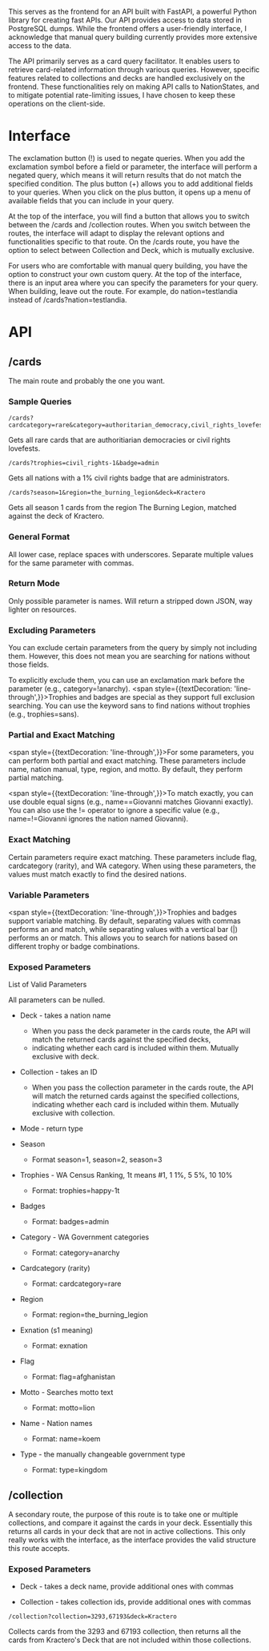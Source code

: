 
This serves as the frontend for an API built with FastAPI, a powerful Python library for creating fast APIs. Our API provides access to data stored in PostgreSQL dumps.
While the frontend offers a user-friendly interface, I acknowledge that manual query building currently provides more extensive access to the data.

The API primarily serves as a card query facilitator. It enables users to retrieve card-related information through
various queries. However, specific features related to collections and decks are handled exclusively on the frontend.
These functionalities rely on making API calls to NationStates, and to mitigate potential rate-limiting issues, I have
chosen to keep these operations on the client-side.


# Interface

The exclamation button (!) is used to negate queries. When you add the exclamation symbol before a field or parameter,
the interface will perform a negated query, which means it will return results that do not match the specified condition.
The plus button (+) allows you to add additional fields to your queries. When you click on the plus button, it opens up
a menu of available fields that you can include in your query.

At the top of the interface, you will find a button that allows you to switch between the /cards and /collection routes.
When you switch between the routes, the interface will adapt to display the relevant options and functionalities specific to that route.
On the /cards route, you have the option to select between Collection and Deck, which is mutually exclusive.

For users who are comfortable with manual query building, you have the option to construct your own custom query. At the top of the interface,
there is an input area where you can specify the parameters for your query. When building, leave out the route. For example, do
nation=testlandia instead of /cards?nation=testlandia.

# API

## /cards

The main route and probably the one you want.

### Sample Queries

```
/cards?cardcategory=rare&category=authoritarian_democracy,civil_rights_lovefest
```
Gets all rare cards that are authoritiarian democracies or civil rights lovefests.

```
/cards?trophies=civil_rights-1&badge=admin
```
Gets all nations with a 1% civil rights badge that are administrators.

```
/cards?season=1&region=the_burning_legion&deck=Kractero
```
Gets all season 1 cards from the region The Burning Legion, matched against the deck of Kractero.

### General Format

All lower case, replace spaces with underscores.
Separate multiple values for the same parameter with commas.

### Return Mode

Only possible parameter is names. Will return a stripped down JSON, way lighter on resources.

### Excluding Parameters

You can exclude certain parameters from the query by simply not including them. However, this does not mean you are searching for nations without those fields.

To explicitly exclude them, you can use an exclamation mark before the parameter (e.g., category=!anarchy).
<span style={{textDecoration: 'line-through',}}>Trophies and badges are special as they support full exclusion searching. You can use the keyword sans to find nations
without trophies (e.g., trophies=sans).</span>

<h3 style={{textDecoration: 'line-through',}}>Partial and Exact Matching</h3>

<span style={{textDecoration: 'line-through',}}>For some parameters, you can perform both partial and exact matching.
These parameters include name, nation manual, type, region, and motto. By default, they perform partial matching.</span>

<span style={{textDecoration: 'line-through',}}>To match exactly, you can use double equal signs (e.g., name==Giovanni matches Giovanni exactly).
You can also use the != operator to ignore a specific value (e.g., name=!=Giovanni ignores the nation named Giovanni).</span>

### Exact Matching

Certain parameters require exact matching. These parameters include flag, cardcategory (rarity), and WA category.
When using these parameters, the values must match exactly to find the desired nations.

<h3 style={{textDecoration: 'line-through',}}>Variable Parameters</h3>

<span style={{textDecoration: 'line-through',}}>Trophies and badges support variable matching. By default, separating values with commas performs an and match,
while separating values with a vertical bar (|) performs an or match. This allows you to search for nations based on different trophy or badge combinations.</span>

### Exposed Parameters

<Link className="font-semibold my-4 flex" href={"/docs/parameters"}>
    <Paperclip />
    List of Valid Parameters
</Link>

All parameters can be nulled.

- Deck - takes a nation name

  - When you pass the deck parameter in the cards route, the API will match the returned cards against the specified decks,
  - indicating whether each card is included within them. Mutually exclusive with deck.

- Collection - takes an ID

  - When you pass the collection parameter in the cards route, the API will match the returned cards against the specified collections,
                        indicating whether each card is included within them. Mutually exclusive with collection.

- Mode - return type
- Season
  - Format season=1, season=2, season=3

- Trophies - WA Census Ranking, 1t means #1, 1 1%, 5 5%, 10 10%
  - Format: trophies=happy-1t

- Badges
  - Format: badges=admin

- Category - WA Government categories
  - Format: category=anarchy

- Cardcategory (rarity)
  - Format: cardcategory=rare

- Region
  - Format: region=the_burning_legion

- Exnation (s1 meaning)
  - Format: exnation

- Flag
  - Format: flag=afghanistan

- Motto - Searches motto text
  - Format: motto=lion

- Name - Nation names
  - Format: name=koem

- Type - the manually changeable government type

  - Format: type=kingdom

## /collection

A secondary route, the purpose of this route is to take one or multiple collections, and compare it against the cards in your deck. Essentially this returns all cards in your deck that are not in active collections. This only really works with the interface, as the interface provides the valid structure this route accepts.

### Exposed Parameters

- Deck - takes a deck name, provide additional ones with commas

- Collection - takes collection ids, provide additional ones with commas

```
/collection?collection=3293,67193&deck=Kractero
```
Collects cards from the 3293 and 67193 collection, then returns all the cards from Kractero's Deck that are not included within those collections.